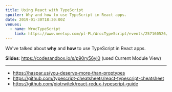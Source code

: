 ```yaml
---
title: Using React with TypeScript
spoiler: Why and how to use TypeScript in React apps.
date: 2019-01-30T18:30:00Z
venues:
  - name: WrocTypeScript
    link: https://www.meetup.com/pl-PL/WrocTypeScript/events/257160526/
---
```


We've talked about **why** and **how** to use TypeScript in React apps.

**Slides**: https://codesandbox.io/s/p90ry56yl0 (used Current Module View)

---

- https://haspar.us/you-deserve-more-than-proptypes
- https://github.com/typescript-cheatsheets/react-typescript-cheatsheet
- https://github.com/piotrwitek/react-redux-typescript-guide
